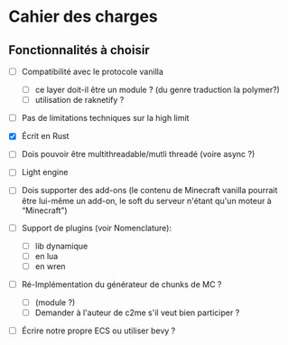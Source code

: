 
# Cahier des charges

## Fonctionnalités à choisir

- [ ]  Compatibilité avec le protocole vanilla
    - [ ]  ce layer doit-il être un module ? (du genre traduction la polymer?)
    - [ ]  utilisation de raknetify ?
- [ ]  Pas de limitations techniques sur la high limit
- [x]  Écrit en Rust
- [ ]  Dois pouvoir être multithreadable/mutli threadé (voire async ?)
- [ ]  Light engine
- [ ]  Dois supporter des add-ons (le contenu de Minecraft vanilla pourrait être lui-même un add-on, le soft du serveur n'étant qu'un moteur à “Minecraft”)
- [ ]  Support de plugins (voir Nomenclature):
    - [ ]  lib dynamique
    - [ ]  en lua
    - [ ]  en wren
- [ ]  Ré-Implémentation du générateur de chunks de MC ?
    - [ ]  (module ?)
    - [ ]  Demander à l'auteur de c2me s'il veut bien participer ?
- [ ]  Écrire notre propre ECS ou utiliser bevy ?


<Cards>
  <Card
    title="Micro-Services"
    href="specifications/micro-services"
  />
  <Card
    title="Projets"
    href="specifications/projects"
  />
  <Card
    title="Base de connaissances"
    href="specifications/knowledge-base"
  />
  <Card
    title="Points techniques"
    href="specifications/technical-points"
  />
  <Card
    title="Nomenclature"
    href="specifications/nomenclature"
  />
  <Card
    title="Génération des mondes"
    href="specifications/world-gen"
  />
  <Card
    title="Chunks"
    href="specifications/chunks"
  />
  <Card
    title="Blocs"
    href="specifications/blocks"
  />
</Cards>
